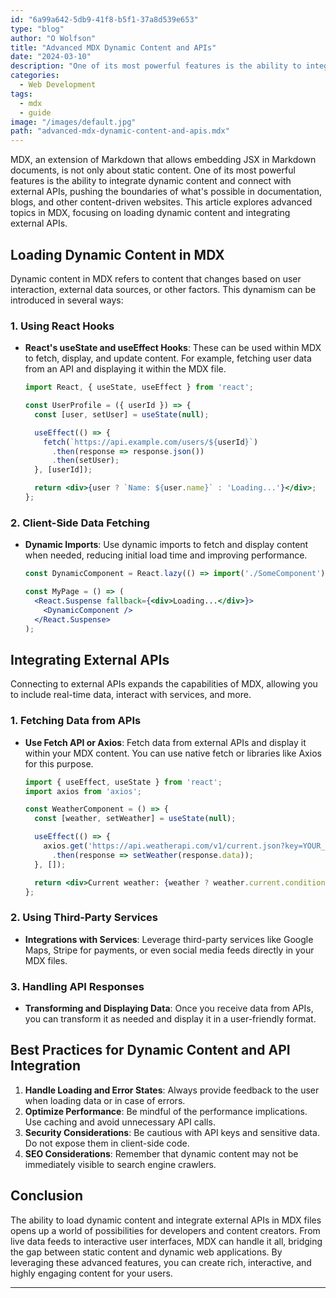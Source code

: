 ```yaml
---
id: "6a99a642-5db9-41f8-b5f1-37a8d539e653"
type: "blog"
author: "O Wolfson"
title: "Advanced MDX Dynamic Content and APIs"
date: "2024-03-10"
description: "One of its most powerful features is the ability to integrate dynamic content and connect with external APIs, pushing the boundaries of what's possible in documentation, blogs, and other content-driven websites. This article explores advanced topics in MDX, focusing on loading dynamic content and integrating external APIs."
categories:
  - Web Development
tags:
  - mdx
  - guide
image: "/images/default.jpg"
path: "advanced-mdx-dynamic-content-and-apis.mdx"
---
```


MDX, an extension of Markdown that allows embedding JSX in Markdown documents, is not only about static content. One of its most powerful features is the ability to integrate dynamic content and connect with external APIs, pushing the boundaries of what's possible in documentation, blogs, and other content-driven websites. This article explores advanced topics in MDX, focusing on loading dynamic content and integrating external APIs.

## Loading Dynamic Content in MDX

Dynamic content in MDX refers to content that changes based on user interaction, external data sources, or other factors. This dynamism can be introduced in several ways:

### 1. Using React Hooks

- **React's useState and useEffect Hooks**: These can be used within MDX to fetch, display, and update content. For example, fetching user data from an API and displaying it within the MDX file.
  
  ```jsx
  import React, { useState, useEffect } from 'react';

  const UserProfile = ({ userId }) => {
    const [user, setUser] = useState(null);

    useEffect(() => {
      fetch(`https://api.example.com/users/${userId}`)
        .then(response => response.json())
        .then(setUser);
    }, [userId]);

    return <div>{user ? `Name: ${user.name}` : 'Loading...'}</div>;
  };
  ```

### 2. Client-Side Data Fetching

- **Dynamic Imports**: Use dynamic imports to fetch and display content when needed, reducing initial load time and improving performance.
  
  ```jsx
  const DynamicComponent = React.lazy(() => import('./SomeComponent'));

  const MyPage = () => (
    <React.Suspense fallback={<div>Loading...</div>}>
      <DynamicComponent />
    </React.Suspense>
  );
  ```

## Integrating External APIs

Connecting to external APIs expands the capabilities of MDX, allowing you to include real-time data, interact with services, and more.

### 1. Fetching Data from APIs

- **Use Fetch API or Axios**: Fetch data from external APIs and display it within your MDX content. You can use native fetch or libraries like Axios for this purpose.

  ```jsx
  import { useEffect, useState } from 'react';
  import axios from 'axios';

  const WeatherComponent = () => {
    const [weather, setWeather] = useState(null);

    useEffect(() => {
      axios.get('https://api.weatherapi.com/v1/current.json?key=YOUR_KEY&q=London')
        .then(response => setWeather(response.data));
    }, []);

    return <div>Current weather: {weather ? weather.current.condition.text : 'Loading...'}</div>;
  };
  ```

### 2. Using Third-Party Services

- **Integrations with Services**: Leverage third-party services like Google Maps, Stripe for payments, or even social media feeds directly in your MDX files.

### 3. Handling API Responses

- **Transforming and Displaying Data**: Once you receive data from APIs, you can transform it as needed and display it in a user-friendly format.

## Best Practices for Dynamic Content and API Integration

1. **Handle Loading and Error States**: Always provide feedback to the user when loading data or in case of errors.
2. **Optimize Performance**: Be mindful of the performance implications. Use caching and avoid unnecessary API calls.
3. **Security Considerations**: Be cautious with API keys and sensitive data. Do not expose them in client-side code.
4. **SEO Considerations**: Remember that dynamic content may not be immediately visible to search engine crawlers.

## Conclusion

The ability to load dynamic content and integrate external APIs in MDX files opens up a world of possibilities for developers and content creators. From live data feeds to interactive user interfaces, MDX can handle it all, bridging the gap between static content and dynamic web applications. By leveraging these advanced features, you can create rich, interactive, and highly engaging content for your users.

---
